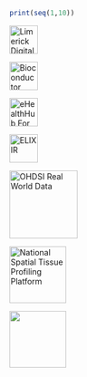 
````r

print(seq(1,10))

````

![](contents/logo/LDCRC_Logo_fixed.jpg "Limerick Digital Cancer Research Center"){width="50"}

![](contents/logo/bioconductor_logo_cmyk.png "Bioconductor"){width="50"}

![](contents/logo/eHealthHub_logo.png "eHealthHub For Cancer"){width="50"}

![](contents/logo/Elixir_logo-3927606181.png "ELIXIR"){width="50"}

![](contents/logo/OHDSI.jpeg "OHDSI Real World Data"){width="120"}

![](contents/logo/NasPro.png "National Spatial Tissue Profiling Platform"){width="100"}

![](contents/logo/NSRP_Logo.png){width="100"}
